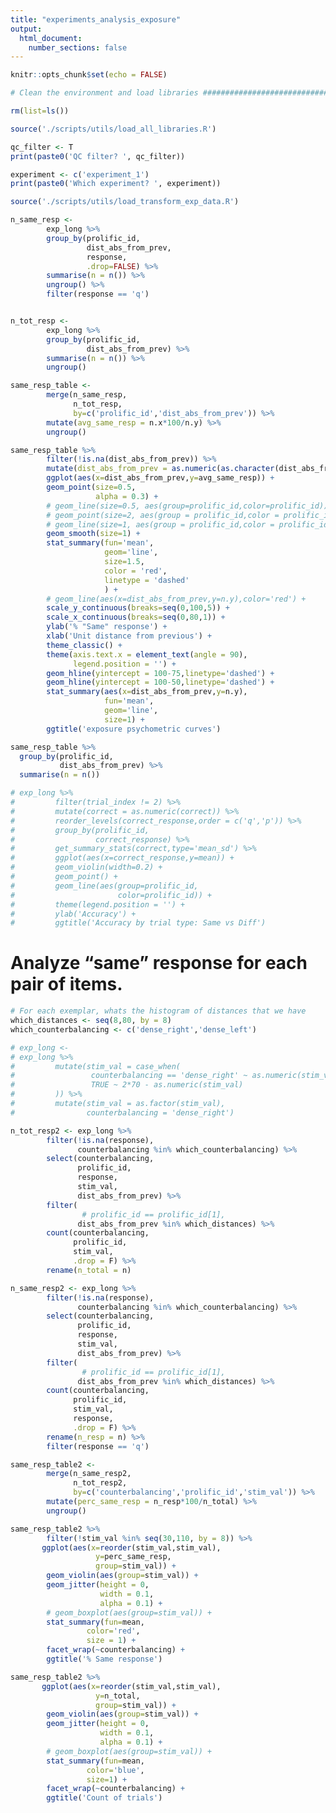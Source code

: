 ```yaml
---
title: "experiments_analysis_exposure"
output:
  html_document:
    number_sections: false
---
```


```r
knitr::opts_chunk$set(echo = FALSE)
```

```r

# Clean the environment and load libraries ############################

rm(list=ls())

source('./scripts/utils/load_all_libraries.R')

```

```r

qc_filter <- T
print(paste0('QC filter? ', qc_filter))

experiment <- c('experiment_1')
print(paste0('Which experiment? ', experiment))

source('./scripts/utils/load_transform_exp_data.R')


```

```r


n_same_resp <- 
        exp_long %>%
        group_by(prolific_id,
                 dist_abs_from_prev,
                 response,
                 .drop=FALSE) %>% 
        summarise(n = n()) %>%
        ungroup() %>%
        filter(response == 'q')


n_tot_resp <- 
        exp_long %>%
        group_by(prolific_id,
                 dist_abs_from_prev) %>%
        summarise(n = n()) %>%
        ungroup()

same_resp_table <- 
        merge(n_same_resp,
              n_tot_resp,
              by=c('prolific_id','dist_abs_from_prev')) %>%
        mutate(avg_same_resp = n.x*100/n.y) %>% 
        ungroup()

same_resp_table %>%
        filter(!is.na(dist_abs_from_prev)) %>%
        mutate(dist_abs_from_prev = as.numeric(as.character(dist_abs_from_prev))) %>%
        ggplot(aes(x=dist_abs_from_prev,y=avg_same_resp)) +
        geom_point(size=0.5,
                   alpha = 0.3) +
        # geom_line(size=0.5, aes(group=prolific_id,color=prolific_id)) +
        # geom_point(size=2, aes(group = prolific_id,color = prolific_id)) + 
        # geom_line(size=1, aes(group = prolific_id,color = prolific_id)) + 
        geom_smooth(size=1) +
        stat_summary(fun='mean',
                     geom='line',
                     size=1.5,
                     color = 'red',
                     linetype = 'dashed'
                     ) +
        # geom_line(aes(x=dist_abs_from_prev,y=n.y),color='red') +
        scale_y_continuous(breaks=seq(0,100,5)) +
        scale_x_continuous(breaks=seq(0,80,1)) +
        ylab('% "Same" response') +
        xlab('Unit distance from previous') + 
        theme_classic() +
        theme(axis.text.x = element_text(angle = 90),
              legend.position = '') +
        geom_hline(yintercept = 100-75,linetype='dashed') +
        geom_hline(yintercept = 100-50,linetype='dashed') +
        stat_summary(aes(x=dist_abs_from_prev,y=n.y),
                     fun='mean',
                     geom='line',
                     size=1) + 
        ggtitle('exposure psychometric curves')

same_resp_table %>%
  group_by(prolific_id,
           dist_abs_from_prev) %>%
  summarise(n = n())


```

```r

# exp_long %>%
#         filter(trial_index != 2) %>% 
#         mutate(correct = as.numeric(correct)) %>%
#         reorder_levels(correct_response,order = c('q','p')) %>% 
#         group_by(prolific_id,
#                  correct_response) %>%
#         get_summary_stats(correct,type='mean_sd') %>% 
#         ggplot(aes(x=correct_response,y=mean)) +
#         geom_violin(width=0.2) +
#         geom_point() +
#         geom_line(aes(group=prolific_id,
#                       color=prolific_id)) +
#         theme(legend.position = '') + 
#         ylab('Accuracy') + 
#         ggtitle('Accuracy by trial type: Same vs Diff')


```

# Analyze "same" response for each pair of items. 

```r

# For each exemplar, whats the histogram of distances that we have 
which_distances <- seq(8,80, by = 8)
which_counterbalancing <- c('dense_right','dense_left')

# exp_long <-
# exp_long %>%
#         mutate(stim_val = case_when(
#                 counterbalancing == 'dense_right' ~ as.numeric(stim_val),
#                 TRUE ~ 2*70 - as.numeric(stim_val)
#         )) %>%
#         mutate(stim_val = as.factor(stim_val),
#                counterbalancing = 'dense_right')

n_tot_resp2 <- exp_long %>%
        filter(!is.na(response),
               counterbalancing %in% which_counterbalancing) %>% 
        select(counterbalancing,
               prolific_id,
               response,
               stim_val,
               dist_abs_from_prev) %>%        
        filter(
                # prolific_id == prolific_id[1],
               dist_abs_from_prev %in% which_distances) %>% 
        count(counterbalancing,
              prolific_id,
              stim_val,
              .drop = F) %>% 
        rename(n_total = n)

n_same_resp2 <- exp_long %>%
        filter(!is.na(response),
               counterbalancing %in% which_counterbalancing) %>%
        select(counterbalancing,
               prolific_id,
               response,
               stim_val,
               dist_abs_from_prev) %>%        
        filter(
                # prolific_id == prolific_id[1],
               dist_abs_from_prev %in% which_distances) %>%
        count(counterbalancing,
              prolific_id,
              stim_val,
              response,
              .drop = F) %>% 
        rename(n_resp = n) %>% 
        filter(response == 'q')

same_resp_table2 <- 
        merge(n_same_resp2,
              n_tot_resp2,
              by=c('counterbalancing','prolific_id','stim_val')) %>% 
        mutate(perc_same_resp = n_resp*100/n_total) %>% 
        ungroup()

same_resp_table2 %>%
        filter(!stim_val %in% seq(30,110, by = 8)) %>%
       ggplot(aes(x=reorder(stim_val,stim_val),
                   y=perc_same_resp,
                   group=stim_val)) +
        geom_violin(aes(group=stim_val)) +
        geom_jitter(height = 0,
                    width = 0.1,
                    alpha = 0.1) +
        # geom_boxplot(aes(group=stim_val)) +
        stat_summary(fun=mean,
                 color='red',
                 size = 1) +
        facet_wrap(~counterbalancing) +
        ggtitle('% Same response')

same_resp_table2 %>%
       ggplot(aes(x=reorder(stim_val,stim_val),
                   y=n_total,
                   group=stim_val)) +
        geom_violin(aes(group=stim_val)) +
        geom_jitter(height = 0,
                    width = 0.1,
                    alpha = 0.1) +
        # geom_boxplot(aes(group=stim_val)) +
        stat_summary(fun=mean,
                 color='blue',
                 size=1) +
        facet_wrap(~counterbalancing) +
        ggtitle('Count of trials')

```











